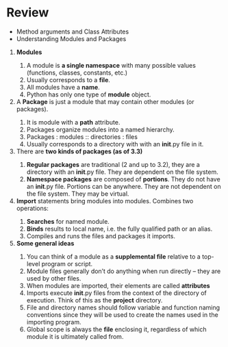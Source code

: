 # Review

<ul>
<li>Method arguments and Class Attributes</li>
<li>Understanding Modules and Packages</li>
</ul>
<ol>
<li>
<div><strong>Modules</strong></div>
</li>
<ol>
<li>
<div>A module is <strong>a single namespace</strong> with many possible values (functions, classes, constants, etc.)</div>
</li>
<li>
<div>Usually corresponds to a <strong>file</strong>.</div>
</li>
<li>
<div>All modules have a <strong>name</strong>.</div>
</li>
<li>
<div><span>Python has only one type of </span><strong><span>module</span></strong><span> object.</span></div>
</li>
</ol>
<li>
<div>A <strong>Package</strong> is just a module that may contain other modules (or packages).</div>
</li>
<ol>
<li>
<div>It is module with a <span data-fontfamily="monospace"><strong>__path__</strong></span> attribute.</div>
</li>
<li>
<div><span>Packages</span><span> organize modules into a named hierarchy</span>.</div>
</li>
<li>
<div>Packages : modules :: directories : files</div>
</li>
<li>
<div>Usually corresponds to a directory with with an <span data-fontfamily="monospace">__init__.py</span> file in it.</div>
</li>
</ol>
<li>
<div>There are <strong>two kinds of packages (as of 3.3)</strong></div>
</li>
<ol>
<li>
<div><strong>Regular packages</strong> are traditional (2 and up to 3.2), they are a directory with an <span data-fontfamily="monospace">__init__.py</span> file. They are dependent on the file system.</div>
</li>
<li>
<div><strong>Namespace packages</strong> are composed of <strong>portions</strong>. They do not have an __init__.py file. Portions can be anywhere. They are not dependent on the file system. They may be virtual.</div>
</li>
</ol>
<li>
<div><strong>Import</strong> statements bring modules into modules. Combines two operations:</div>
</li>
<ol>
<li>
<div><strong>Searches</strong> for named module.</div>
</li>
<li>
<div><strong>Binds</strong> results to local name, i.e. the fully qualified path or an alias.</div>
</li>
<li>
<div>Compiles and runs the files and packages it imports.</div>
</li>
</ol>
<li>
<div><strong>Some general ideas</strong></div>
</li>
<ol>
<li>
<div>You can think of a module as a <strong>supplemental file</strong> relative to a top-level program or script.</div>
</li>
<li>
<div><span>Module files generally don&rsquo;t do anything when run directly -- they are used by other files.</span></div>
</li>
<li>
<div><span>When modules are imported, their elements are called </span><strong><span>attributes</span></strong></div>
</li>
<li>
<div>Imports execute <span data-fontfamily="monospace">__init__.py</span> files from the context of the directory of execution. Think of this as the <strong>project</strong> directory.</div>
</li>
<li>
<div>File and directory names should follow variable and function naming conventions since they will be used to create the names used in the importing program.</div>
</li>
<li>
<div><span>Global scope </span>is always the <strong>file</strong> enclosing it, regardless of which module it is ultimately called from.</div>
</li>
</ol>
</ol>